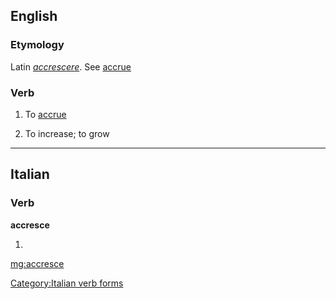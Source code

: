 ==English==

===Etymology===
Latin ''[[accrescere]]''.  See [[accrue]]

===Verb===
{{en-verb|accresc|ing}}

# {{rare|intransitive}} To [[accrue]]
# {{obsolete|intransitive}} To increase; to grow

----

==Italian==

===Verb===
'''accresce'''

# {{form of|[[third-person|Third-person]] [[singular]] [[present tense]]|accrescere|lang=Italian}}

[[Category:Italian verb forms]]

[[mg:accresce]]